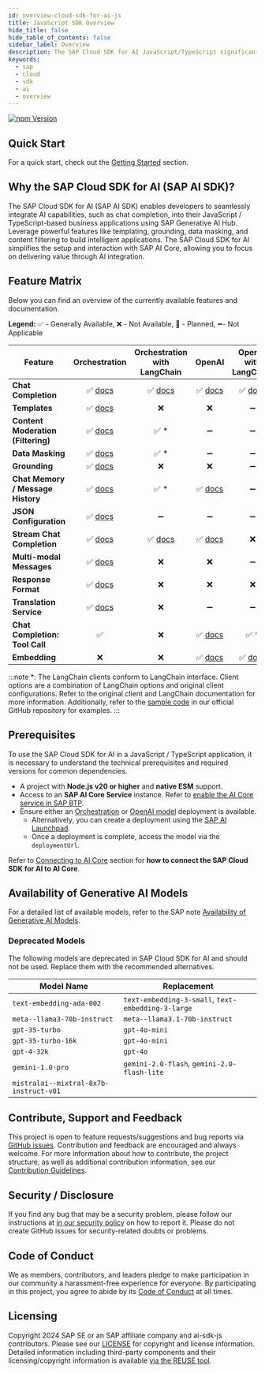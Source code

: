 ```yaml
---
id: overview-cloud-sdk-for-ai-js
title: JavaScript SDK Overview
hide_title: false
hide_table_of_contents: false
sidebar_label: Overview
description: The SAP Cloud SDK for AI JavaScript/TypeScript significantly simplifies extending and developing an application with SAP Business Technology Platform
keywords:
  - sap
  - cloud
  - sdk
  - ai
  - overview
---
```



[![npm Version](https://img.shields.io/npm/v/%40sap-ai-sdk%2Fai-api?color=dark-green)](https://www.npmjs.com/org/sap-ai-sdk)

## Quick Start

For a quick start, check out the [Getting Started](getting-started) section.

## Why the SAP Cloud SDK for AI (SAP AI SDK)?

The SAP Cloud SDK for AI (SAP AI SDK) enables developers to seamlessly integrate AI capabilities, such as chat completion, into their JavaScript / TypeScript-based business applications using SAP Generative AI Hub.
Leverage powerful features like templating, grounding, data masking, and content filtering to build intelligent applications.
The SAP Cloud SDK for AI simplifies the setup and interaction with SAP AI Core, allowing you to focus on delivering value through AI integration.

## Feature Matrix

Below you can find an overview of the currently available features and documentation.

**Legend:** ✅ - Generally Available, ❌ - Not Available, 📅 - Planned, ➖- Not Applicable

| Feature                            |                                                     Orchestration                                                      |                              Orchestration with LangChain                               |                                                  OpenAI                                                   |                              OpenAI with LangChain                               |
| ---------------------------------- | :--------------------------------------------------------------------------------------------------------------------: | :-------------------------------------------------------------------------------------: | :-------------------------------------------------------------------------------------------------------: | :------------------------------------------------------------------------------: |
| **Chat Completion**                |               ✅ [docs](https://sap.github.io/ai-sdk/docs/js/orchestration/chat-completion#quick-start)                | ✅ [docs](https://sap.github.io/ai-sdk/docs/js/langchain/orchestration#chat-completion) | ✅ [docs](https://sap.github.io/ai-sdk/docs/js/foundation-models/openai/chat-completion#making-requests)  | ✅ [docs](https://sap.github.io/ai-sdk/docs/js/langchain/openai#chat-completion) |
| **Templates**                      |                ✅ [docs](https://sap.github.io/ai-sdk/docs/js/orchestration/chat-completion#templating)                |                                           ❌                                            |                                                    ❌                                                     |                                        ➖                                        |
| **Content Moderation (Filtering)** |            ✅ [docs](https://sap.github.io/ai-sdk/docs/js/orchestration/chat-completion#content-filtering)             |                                          ✅ \*                                          |                                                    ➖                                                     |                                        ➖                                        |
| **Data Masking**                   |               ✅ [docs](https://sap.github.io/ai-sdk/docs/js/orchestration/chat-completion#data-masking)               |                                          ✅ \*                                          |                                                    ➖                                                     |                                        ➖                                        |
| **Grounding**                      |                ✅ [docs](https://sap.github.io/ai-sdk/docs/js/orchestration/chat-completion#grounding)                 |                                           ❌                                            |                                                    ❌                                                     |                                        ➖                                        |
| **Chat Memory / Message History**  |             ✅ [docs](https://sap.github.io/ai-sdk/docs/js/orchestration/chat-completion#message-history)              |                                          ✅ \*                                          | ✅ [docs](https://sap.github.io/ai-sdk/docs/js/foundation-models/openai/chat-completion#message-history)  |                                        ➖                                        |
| **JSON Configuration**             | ✅ [docs](https://sap.github.io/ai-sdk/docs/js/orchestration/chat-completion#use-json-configuration-from-ai-launchpad) |                                           ➖                                            |                                                    ➖                                                     |                                        ➖                                        |
| **Stream Chat Completion**         |                ✅ [docs](https://sap.github.io/ai-sdk/docs/js/orchestration/chat-completion#streaming)                 |    ✅ [docs](https://sap.github.io/ai-sdk/docs/js/langchain/orchestration#streaming)    |    ✅ [docs](https://sap.github.io/ai-sdk/docs/js/foundation-models/openai/chat-completion#streaming)     |                                        ❌                                        |
| **Multi-modal Messages**           |            ✅ [docs](https://sap.github.io/ai-sdk/docs/js/orchestration/chat-completion#image-recognition)             |                                           ❌                                            |                                                    ❌                                                     |                                        ➖                                        |
| **Response Format**                |             ✅ [docs](https://sap.github.io/ai-sdk/docs/js/orchestration/chat-completion#response-format)              |                                           ❌                                            |                                                    ❌                                                     |                                        ❌                                        |
| **Translation Service**            |               ✅ [docs](https://sap.github.io/ai-sdk/docs/js/orchestration/chat-completion#translation)                |                                           ❌                                            |                                                    ➖                                                     |                                        ➖                                        |
| **Chat Completion: Tool Call**     |                                                           ✅                                                           |                                           ❌                                            | ✅ [docs](https://sap.github.io/ai-sdk/docs/js/foundation-models/openai/chat-completion#function-calling) |                                      ✅ \*                                       |
| **Embedding**                      |                                                           ❌                                                           |                                           ❌                                            |    ✅ [docs](https://sap.github.io/ai-sdk/docs/js/foundation-models/openai/embedding#making-requests)     |    ✅ [docs](https://sap.github.io/ai-sdk/docs/js/langchain/openai#embedding)    |

:::note
\*: The LangChain clients conform to LangChain interface.
Client options are a combination of LangChain options and original client configurations.
Refer to the original client and LangChain documentation for more information.
Additionally, refer to the [sample code](https://github.com/SAP/ai-sdk-js/tree/main/sample-code) in our official GitHub repository for examples.
:::

## Prerequisites

To use the SAP Cloud SDK for AI in a JavaScript / TypeScript application, it is necessary to understand the technical prerequisites and required versions for common dependencies.

- A project with **Node.js v20 or higher** and **native ESM** support.
- Access to an **SAP AI Core Service** instance. Refer to [enable the AI Core service in SAP BTP](https://help.sap.com/docs/sap-ai-core/sap-ai-core-service-guide/initial-setup).
- Ensure either an [Orchestration](https://help.sap.com/docs/sap-ai-core/sap-ai-core-service-guide/create-deployment-for-orchestration) or [OpenAI model](<(https://help.sap.com/docs/sap-ai-core/sap-ai-core-service-guide/create-deployment-for-generative-ai-model-in-sap-ai-core)>) deployment is available.
  - Alternatively, you can create a deployment using the [SAP AI Launchpad](https://help.sap.com/docs/sap-ai-core/generative-ai-hub/activate-generative-ai-hub-for-sap-ai-launchpad?locale=en-US&q=launchpad).
  - Once a deployment is complete, access the model via the `deploymentUrl`.

Refer to [Connecting to AI Core](connecting-to-ai-core) section for **how to connect the SAP Cloud SDK for AI to AI Core**.

## Availability of Generative AI Models

For a detailed list of available models, refer to the SAP note [Availability of Generative AI Models](https://me.sap.com/notes/3437766).

### Deprecated Models

The following models are deprecated in SAP Cloud SDK for AI and should not be used.
Replace them with the recommended alternatives.

| Model Name                             | Replacement                                        |
| -------------------------------------- | -------------------------------------------------- |
| `text-embedding-ada-002`               | `text-embedding-3-small`, `text-embedding-3-large` |
| `meta--llama3-70b-instruct`            | `meta--llama3.1-70b-instruct`                      |
| `gpt-35-turbo`                         | `gpt-4o-mini`                                      |
| `gpt-35-turbo-16k`                     | `gpt-4o-mini`                                      |
| `gpt-4-32k`                            | `gpt-4o`                                           |
| `gemini-1.0-pro`                       | `gemini-2.0-flash`, `gemini-2.0-flash-lite`        |
| `mistralai--mixtral-8x7b-instruct-v01` |                                                    |

## Contribute, Support and Feedback

This project is open to feature requests/suggestions and bug reports via [GitHub issues](https://github.com/SAP/ai-sdk-js/issues).
Contribution and feedback are encouraged and always welcome.
For more information about how to contribute, the project structure, as well as additional contribution information, see our [Contribution Guidelines](https://github.com/SAP/ai-sdk-js/blob/main/CONTRIBUTING.md).

## Security / Disclosure

If you find any bug that may be a security problem, please follow our instructions at [in our security policy](https://github.com/SAP/ai-sdk-js/security/policy) on how to report it.
Please do not create GitHub issues for security-related doubts or problems.

## Code of Conduct

We as members, contributors, and leaders pledge to make participation in our community a harassment-free experience for everyone.
By participating in this project, you agree to abide by its [Code of Conduct](https://github.com/SAP/.github/blob/main/CODE_OF_CONDUCT.md) at all times.

## Licensing

Copyright 2024 SAP SE or an SAP affiliate company and ai-sdk-js contributors.
Please see our [LICENSE](https://github.com/SAP/ai-sdk-js/blob/main/LICENSE) for copyright and license information.
Detailed information including third-party components and their licensing/copyright information is available [via the REUSE tool](https://api.reuse.software/info/github.com/SAP/ai-sdk-js).
